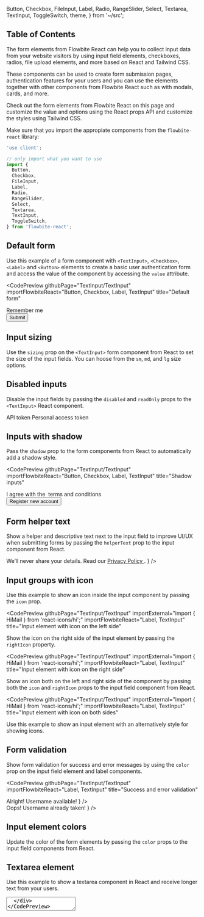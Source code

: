   Button,
  Checkbox,
  FileInput,
  Label,
  Radio,
  RangeSlider,
  Select,
  Textarea,
  TextInput,
  ToggleSwitch,
  theme,
} from '~/src';

## Table of Contents

The form elements from Flowbite React can help you to collect input data from your website visitors by using input field elements, checkboxes, radios, file upload elements, and more based on React and Tailwind CSS.

These components can be used to create form submission pages, authentication features for your users and you can use the elements together with other components from Flowbite React such as with modals, cards, and more.

Check out the form elements from Flowbite React on this page and customize the value and options using the React props API and customize the styles using Tailwind CSS.

Make sure that you import the appropiate components from the `flowbite-react` library:

```jsx
'use client';

// only import what you want to use
import {
  Button,
  Checkbox,
  FileInput,
  Label,
  Radio,
  RangeSlider,
  Select,
  Textarea,
  TextInput,
  ToggleSwitch,
} from 'flowbite-react';
```

## Default form

Use this example of a form component with `<TextInput>`, `<Checkbox>`, `<Label>` and `<Button>` elements to create a basic user authentication form and access the value of the component by accessing the `value` attribute.

<CodePreview
  githubPage="TextInput/TextInput"
  importFlowbiteReact="Button, Checkbox, Label, TextInput"
  title="Default form"
>
  <form className="flex max-w-md flex-col gap-4">
    <div>
      <div className="mb-2 block">
        <Label htmlFor="email1" value="Your email" />
      </div>
      <TextInput id="email1" type="email" placeholder="name@flowbite.com" required />
    </div>
    <div>
      <div className="mb-2 block">
        <Label htmlFor="password1" value="Your password" />
      </div>
      <TextInput id="password1" type="password" required />
    </div>
    <div className="flex items-center gap-2">
      <Checkbox id="remember" />
      <Label htmlFor="remember">Remember me</Label>
    </div>
    <Button type="submit">Submit</Button>
  </form>
</CodePreview>

## Input sizing

Use the `sizing` prop on the `<TextInput>` form component from React to set the size of the input fields. You can hoose from the `sm`, `md`, and `lg` size options.

<CodePreview githubPage="TextInput/TextInput" importFlowbiteReact="Label, TextInput" title="Input sizing">
  <div className="flex max-w-md flex-col gap-4">
    <div>
      <div className="mb-2 block">
        <Label htmlFor="small" value="Small input" />
      </div>
      <TextInput id="small" type="text" sizing="sm" />
    </div>
    <div>
      <div className="mb-2 block">
        <Label htmlFor="base" value="Base input" />
      </div>
      <TextInput id="base" type="text" sizing="md" />
    </div>
    <div>
      <div className="mb-2 block">
        <Label htmlFor="large" value="Large input" />
      </div>
      <TextInput id="large" type="text" sizing="lg" />
    </div>
  </div>
</CodePreview>

## Disabled inputs

Disable the input fields by passing the `disabled` and `readOnly` props to the `<TextInput>` React component.

<CodePreview githubPage="TextInput/TextInput" importFlowbiteReact="Label, TextInput" title="Disabled inputs">
  <div className="flex max-w-md flex-col gap-4">
    <Label htmlFor="disabledInput1">API token</Label>
    <TextInput type="text" id="disabledInput1" placeholder="Disabled input" disabled />
    <Label htmlFor="disabledInput2">Personal access token</Label>
    <TextInput type="text" id="disabledInput2" placeholder="Disabled readonly input" disabled readOnly />
  </div>
</CodePreview>

## Inputs with shadow

Pass the `shadow` prop to the form components from React to automatically add a shadow style.

<CodePreview
  githubPage="TextInput/TextInput"
  importFlowbiteReact="Button, Checkbox, Label, TextInput"
  title="Shadow inputs"
>
  <form className="flex max-w-md flex-col gap-4">
    <div>
      <div className="mb-2 block">
        <Label htmlFor="email2" value="Your email" />
      </div>
      <TextInput id="email2" type="email" placeholder="name@flowbite.com" required shadow />
    </div>
    <div>
      <div className="mb-2 block">
        <Label htmlFor="password2" value="Your password" />
      </div>
      <TextInput id="password2" type="password" required shadow />
    </div>
    <div>
      <div className="mb-2 block">
        <Label htmlFor="repeat-password" value="Repeat password" />
      </div>
      <TextInput id="repeat-password" type="password" required shadow />
    </div>
    <div className="flex items-center gap-2">
      <Checkbox id="agree" />
      <Label htmlFor="agree" className="flex">
        I agree with the&nbsp;
        <Link href="/forms" className="text-cyan-600 hover:underline dark:text-cyan-500">
          terms and conditions
        </Link>
      </Label>
    </div>
    <Button type="submit">Register new account</Button>
  </form>
</CodePreview>

## Form helper text

Show a helper and descriptive text next to the input field to improve UI/UX when submitting forms by passing the `helperText` prop to the input component from React.

<CodePreview githubPage="TextInput/TextInput" importFlowbiteReact="Label, TextInput" title="Helper text">
  <div className="max-w-md">
    <div className="mb-2 block">
      <Label htmlFor="email3" value="Your email" />
    </div>
    <TextInput
      id="email3"
      type="email"
      placeholder="name@flowbite.com"
      required
      helperText={
        <>
          We’ll never share your details. Read our
          <a href="/forms" className="ml-1 font-medium text-cyan-600 hover:underline dark:text-cyan-500">
            Privacy Policy
          </a>.
        </>
      }
    />
  </div>
</CodePreview>

## Input groups with icon

Use this example to show an icon inside the input component by passing the `icon` prop.

<CodePreview
  githubPage="TextInput/TextInput"
  importExternal="import { HiMail } from 'react-icons/hi';"
  importFlowbiteReact="Label, TextInput"
  title="Input element with icon on the left side"
>
  <div className="max-w-md">
    <div className="mb-2 block">
      <Label htmlFor="email4" value="Your email" />
    </div>
    <TextInput id="email4" type="email" icon={HiMail} placeholder="name@flowbite.com" required />
  </div>
</CodePreview>

Show the icon on the right side of the input element by passing the `rightIcon` property.

<CodePreview
  githubPage="TextInput/TextInput"
  importExternal="import { HiMail } from 'react-icons/hi';"
  importFlowbiteReact="Label, TextInput"
  title="Input element with icon on the right side"
>
  <div className="max-w-md">
    <div className="mb-2 block">
      <Label htmlFor="email4" value="Your email" />
    </div>
    <TextInput id="email4" type="email" rightIcon={HiMail} placeholder="name@flowbite.com" required />
  </div>
</CodePreview>

Show an icon both on the left and right side of the component by passing both the `icon` and `rightIcon` props to the input field component from React.

<CodePreview
  githubPage="TextInput/TextInput"
  importExternal="import { HiMail } from 'react-icons/hi';"
  importFlowbiteReact="Label, TextInput"
  title="Input element with icon on both sides"
>
  <div className="max-w-md">
    <div className="mb-2 block">
      <Label htmlFor="email4" value="Your email" />
    </div>
    <TextInput id="email4" type="email" icon={HiMail} rightIcon={HiMail} placeholder="name@flowbite.com" required />
  </div>
</CodePreview>

Use this example to show an input element with an alternatively style for showing icons.

<CodePreview githubPage="TextInput/TextInput" importFlowbiteReact="Label, TextInput" title="Input element with addon">
  <div className="max-w-md">
    <div className="mb-2 block">
      <Label htmlFor="username" value="Username" />
    </div>
    <TextInput id="username3" placeholder="Bonnie Green" required addon="@" />
  </div>
</CodePreview>

## Form validation

Show form validation for success and error messages by using the `color` prop on the input field element and label components.

<CodePreview
  githubPage="TextInput/TextInput"
  importFlowbiteReact="Label, TextInput"
  title="Success and error validation"
>
  <div className="flex max-w-md flex-col gap-4">
    <div>
      <div className="mb-2 block">
        <Label htmlFor="username3" color="success" value="Your name" />
      </div>
      <TextInput
        id="username"
        placeholder="Bonnie Green"
        required
        color="success"
        helperText={
          <>
            <span className="font-medium">Alright!</span> Username available!
          </>
        }
      />
    </div>
    <div>
      <div className="mb-2 block">
        <Label htmlFor="username4" color="failure" value="Your name" />
      </div>
      <TextInput
        id="username4"
        placeholder="Bonnie Green"
        required
        color="failure"
        helperText={
          <>
            <span className="font-medium">Oops!</span> Username already taken!
          </>
        }
      />
    </div>
  </div>
</CodePreview>

## Input element colors

Update the color of the form elements by passing the `color` props to the input field components from React.

<CodePreview githubPage="TextInput/TextInput" importFlowbiteReact="Label, TextInput" title="Input colors">
  <div className="flex max-w-md flex-col gap-4">
    <div>
      <div className="mb-2 block">
        <Label htmlFor="input-gray" color="gray" value="Gray" />
      </div>
      <TextInput id="input-gray" placeholder="Input Gray" required color="gray" />
    </div>
    <div>
      <div className="mb-2 block">
        <Label htmlFor="input-info" color="info" value="Info" />
      </div>
      <TextInput id="input-info" placeholder="Input Info" required color="info" />
    </div>
    <div>
      <div className="mb-2 block">
        <Label htmlFor="input-success" color="success" value="Success" />
      </div>
      <TextInput id="input-success" placeholder="Input Success" required color="success" />
    </div>
    <div>
      <div className="mb-2 block">
        <Label htmlFor="input-failure" color="failure" value="Failure" />
      </div>
      <TextInput id="input-failure" placeholder="Input Failure" required color="failure" />
    </div>
    <div>
      <div className="mb-2 block">
        <Label htmlFor="input-warning" color="warning" value="Warning" />
      </div>
      <TextInput id="input-warning" placeholder="Input Warning" required color="warning" />
    </div>
  </div>
</CodePreview>

## Textarea element

Use this example to show a textarea component in React and receive longer text from your users.

<CodePreview githubPage="Textarea/Textarea" importFlowbiteReact="Label, Textarea" title="Textarea element">
  <div id="textarea" className="max-w-md">
    <div className="mb-2 block">
      <Label htmlFor="comment" value="Your message" />
    </div>
    <Textarea id="comment" placeholder="Leave a comment..." required rows={4} />
  </div>
</CodePreview>

## Select input

This component can be used to allow users to select from multiple options based on the `<Select>` component.

<CodePreview githubPage="Select/Select" importFlowbiteReact="Label, Select" title="Select input">
  <div id="select" className="max-w-md">
    <div className="mb-2 block">
      <Label htmlFor="countries" value="Select your country" />
    </div>
    <Select id="countries" required>
      <option>United States</option>
      <option>Canada</option>
      <option>France</option>
      <option>Germany</option>
    </Select>
  </div>
</CodePreview>

## Checkbox

Use this example to show a list of options to your users that they can choose from by using the `<Checkbox> component.`

<CodePreview githubPage="Checkbox/Checkbox" importFlowbiteReact="Checkbox, Label" title="Checkbox element">
  <div className="flex max-w-md flex-col gap-4" id="checkbox">
    <div className="flex items-center gap-2">
      <Checkbox id="accept" defaultChecked />
      <Label htmlFor="agree" className="flex">
        I agree with the&nbsp;
        <a href="/forms" className="text-cyan-600 hover:underline dark:text-cyan-500">
          terms and conditions
        </a>
      </Label>
    </div>
    <div className="flex items-center gap-2">
      <Checkbox id="promotion" />
      <Label htmlFor="promotion">I want to get promotional offers</Label>
    </div>
    <div className="flex items-center gap-2">
      <Checkbox id="age" />
      <Label htmlFor="age">I am 18 years or older</Label>
    </div>
    <div className="flex gap-2">
      <div className="flex h-5 items-center">
        <Checkbox id="shipping" />
      </div>
      <div className="flex flex-col">
        <Label htmlFor="shipping">Free shipping via Flowbite</Label>
        <div className="text-gray-500 dark:text-gray-300">
          <span className="text-xs font-normal">
            For orders shipped from Flowbite from <span className="font-medium">€ 25</span> in books or&nbsp;
            <span>€ 29</span> on other categories
          </span>
        </div>
      </div>
    </div>
    <div className="flex items-center gap-2">
      <Checkbox id="disabled" disabled />
      <Label htmlFor="disabled" disabled>
        Eligible for international shipping (disabled)
      </Label>
    </div>
  </div>
</CodePreview>

## Radio button

Ask your users to choose only one value from multiple options based on the `<Radio>` component from React.

<CodePreview githubPage="Radio/Radio" importFlowbiteReact="Label, Radio" title="Radio button">
  <fieldset className="flex max-w-md flex-col gap-4" id="radio">
    <legend className="mb-4">Choose your favorite country</legend>
    <div className="flex items-center gap-2">
      <Radio id="united-state" name="countries" value="USA" defaultChecked />
      <Label htmlFor="united-state">United States</Label>
    </div>
    <div className="flex items-center gap-2">
      <Radio id="germany" name="countries" value="Germany" />
      <Label htmlFor="germany">Germany</Label>
    </div>
    <div className="flex items-center gap-2">
      <Radio id="spain" name="countries" value="Spain" />
      <Label htmlFor="spain">Spain</Label>
    </div>
    <div className="flex items-center gap-2">
      <Radio id="uk" name="countries" value="United Kingdom" />
      <Label htmlFor="uk">United Kingdom</Label>
    </div>
    <div className="flex items-center gap-2">
      <Radio id="china" name="countries" value="China" disabled />
      <Label htmlFor="china" disabled>
        China (disabled)
      </Label>
    </div>
  </fieldset>
</CodePreview>

## File upload

Use the `<FileInput>` component to allow users to upload files from their browser.

<CodePreview githubPage="FileInput/FileInput" importFlowbiteReact="FileInput, Label" title="File upload">
  <div id="fileUpload" className="max-w-md">
    <div className="mb-2 block">
      <Label htmlFor="file" value="Upload file" />
    </div>
    <FileInput id="file" helperText="A profile picture is useful to confirm your are logged into your account" />
  </div>
</CodePreview>

## Toggle switch

Use the `<ToggleSwitch>` component to ask users to enable or disable an option such as newsletter settings.

<CodePreview githubPage="ToggleSwitch/ToggleSwitch" importFlowbiteReact="ToggleSwitch" title="Toggle switch element">
  <div className="flex max-w-md flex-col gap-4" id="toggle">
    <ToggleSwitch checked={props.switch1} label="Toggle me" onChange={props.setSwitch1} />
    <ToggleSwitch checked={props.switch2} label="Toggle me (checked)" onChange={props.setSwitch2} />
    <ToggleSwitch checked={false} disabled label="Toggle me (disabled)" onChange={() => undefined} />
    <ToggleSwitch checked={props.switch3} onChange={props.setSwitch3} />
  </div>
</CodePreview>

## Range slider

The `<RangeSlider>` component ca be used to allow users to select a number based on a minimum and maximum value.

<CodePreview githubPage="RangeSlider/RangeSlider" importFlowbiteReact="Label, RangeSlider" title="Range slider element">
  <div className="flex max-w-md flex-col gap-4">
    <div>
      <div className="mb-1 block">
        <Label htmlFor="default-range" value="Default" />
      </div>
      <RangeSlider id="default-range" />
    </div>
    <div>
      <div className="mb-1 block">
        <Label htmlFor="disbaled-range" value="Disabled" />
      </div>
      <RangeSlider id="disabled-range" disabled />
    </div>
    <div>
      <div className="mb-1 block">
        <Label htmlFor="sm-range" value="Small" />
      </div>
      <RangeSlider id="sm-range" sizing="sm" />
    </div>
    <div>
      <div className="mb-1 block">
        <Label htmlFor="md-range" value="Medium" />
      </div>
      <RangeSlider id="md-range" sizing="md" />
    </div>
    <div>
      <div className="mb-1 block">
        <Label htmlFor="lg-range" value="Large" />
      </div>
      <RangeSlider id="lg-range" sizing="lg" />
    </div>
  </div>
</CodePreview>

## Theme

To learn more about how to customize the appearance of components, please see the [Theme docs](/docs/customize/theme).

<pre className="language-tsx">
  <code>
    {JSON.stringify(
      Object.fromEntries(
        Object.entries(theme).filter(([key]) =>
          ['checkbox', 'fileInput', 'label', 'radio', 'rangeSlider', 'textarea', 'textInput', 'toggleSwitch'].includes(
            key,
          ),
        ),
      ),
      null,
      2,
    )}
  </code>
</pre>

## References

- [Flowbite Forms](https://flowbite.com/docs/components/forms/)
